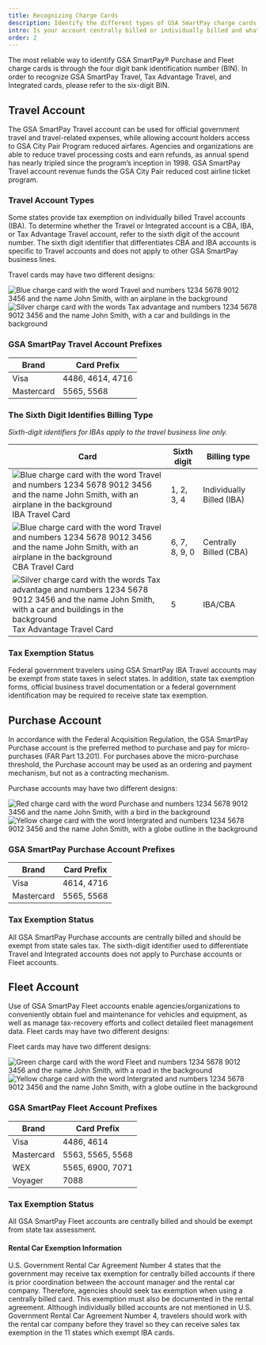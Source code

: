```yaml
---
title: Recognizing Charge Cards
description: Identify the different types of GSA SmartPay charge cards, such as GSA SmartPay Purchase, Fleet, GSA SmartPay Travel, Tax Advantage Travel and Integrated.
intro: Is your account centrally billed or individually billed and what does that mean?
order: 2
---
```



The most reliable way to identify GSA SmartPay® Purchase and Fleet charge cards is through the four digit bank identification number (BIN). In order to recognize GSA SmartPay Travel, Tax Advantage Travel, and Integrated cards, please refer to the six-digit BIN.

##  Travel Account
The GSA SmartPay Travel account can be used for official government travel and travel-related expenses, while allowing account holders access to GSA City Pair Program reduced airfares. Agencies and organizations are able to reduce travel processing costs and earn refunds, as annual spend has nearly tripled since the program’s inception in 1998. GSA SmartPay Travel account revenue funds the GSA City Pair reduced cost airline ticket program.

### Travel Account Types
Some states provide tax exemption on individually billed Travel accounts (IBA). To determine whether the Travel or Integrated account is a CBA, IBA, or Tax Advantage Travel account, refer to the sixth digit of the account number. The sixth digit identifier that differentiates CBA and IBA accounts is specific to Travel accounts and does not apply to other GSA SmartPay business lines.

Travel cards may have two different designs:

![Blue charge card with the word Travel and numbers 1234 5678 9012 3456 and the name John Smith, with an airplane in the background](/images/blue-card.svg)
![Silver charge card with the words Tax advantage and numbers 1234 5678 9012 3456 and the name John Smith, with a car and buildings in the background](/images/silver-card.svg)

### GSA SmartPay Travel Account Prefixes
| Brand      | Card Prefix      |
| ---------- | ---------------- |
| Visa       | 4486, 4614, 4716 |
| Mastercard | 5565, 5568       |


### The Sixth Digit Identifies Billing Type
_Sixth-digit identifiers for IBAs apply to the travel business line only._

| Card | Sixth digit | Billing type |
| -----| ----------- | ------------ |
|![Blue charge card with the word Travel and numbers 1234 5678 9012 3456 and the name John Smith, with an airplane in the background](/images/blue-card.svg) <br />IBA Travel Card | 1, 2, 3, 4 | Individually Billed (IBA) |
|![Blue charge card with the word Travel and numbers 1234 5678 9012 3456 and the name John Smith, with an airplane in the background](/images/blue-card.svg) <br />CBA Travel Card | 6, 7, 8, 9, 0 | Centrally Billed (CBA) |
|![Silver charge card with the words Tax advantage and numbers 1234 5678 9012 3456 and the name John Smith, with a car and buildings in the background](/images/silver-card.svg) <br />Tax Advantage Travel Card  | 5 | IBA/CBA |

### Tax Exemption Status
Federal government travelers using GSA SmartPay IBA Travel accounts may be exempt from state taxes in select states. In addition, state tax exemption forms, official business travel documentation or a federal government identification may be required to receive state tax exemption. 


## Purchase Account
In accordance with the Federal Acquisition Regulation, the GSA SmartPay Purchase account is the preferred method to purchase and pay for micro-purchases (FAR Part 13.201).  For purchases above the micro-purchase threshold, the Purchase account may be used as an ordering and payment mechanism, but not as a contracting mechanism. 

Purchase accounts may have two different designs:  

![Red charge card with the word Purchase and numbers 1234 5678 9012 3456 and the name John Smith, with a bird in the background](/images/red-card.svg)
![Yellow charge card with the word Intergrated and numbers 1234 5678 9012 3456 and the name John Smith, with a globe outline in the background](/images/yellow-card.svg)

### GSA SmartPay Purchase Account Prefixes
| Brand      | Card Prefix      |
| ---------- | ---------------- |
| Visa       | 4614, 4716       |
| Mastercard | 5565, 5568       |


### Tax Exemption Status
All GSA SmartPay Purchase accounts are centrally billed and should be exempt from state sales tax. The sixth-digit identifier used to differentiate Travel and Integrated accounts does not apply to Purchase accounts or Fleet accounts.  


## Fleet Account
Use of GSA SmartPay Fleet accounts enable agencies/organizations to conveniently obtain fuel and maintenance for vehicles and equipment, as well as manage tax-recovery efforts and collect detailed fleet management data.
Fleet cards may have two different designs:

Fleet cards may have two different designs:

![Green charge card with the word Fleet and numbers 1234 5678 9012 3456 and the name John Smith, with a road in the background](/images/green-card.svg)
![Yellow charge card with the word Intergrated and numbers 1234 5678 9012 3456 and the name John Smith, with a globe outline in the background](/images/yellow-card.svg)

### GSA SmartPay Fleet Account Prefixes
| Brand      | Card Prefix      |
| ---------- | ---------------- |
| Visa       | 4486, 4614       |
| Mastercard | 5563, 5565, 5568 |
| WEX        | 5565, 6900, 7071 |
| Voyager    | 7088             |


### Tax Exemption Status
All GSA SmartPay Fleet accounts are centrally billed and should be exempt from state tax assessment.

#### Rental Car Exemption Information
U.S. Government Rental Car Agreement Number 4 states that the government may receive tax exemption for centrally billed accounts if there is prior coordination between the account manager and the rental car company. Therefore, agencies should seek tax exemption when using a centrally billed card. This exemption must also be documented in the rental agreement. Although individually billed accounts are not mentioned in U.S. Government Rental Car Agreement Number 4, travelers should work with the rental car company before they travel so they can receive sales tax exemption in the 11 states which exempt IBA cards.
